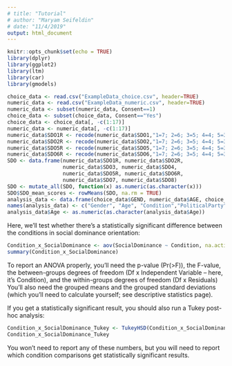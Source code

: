 ```yaml
---
# title: "Tutorial"
# author: "Maryam Seifeldin"
# date: "11/4/2019"
output: html_document
---
```


```r
knitr::opts_chunk$set(echo = TRUE)
library(dplyr)
library(ggplot2)
library(ltm)
library(car)
library(gmodels)

choice_data <- read.csv("ExampleData_choice.csv", header=TRUE)
numeric_data <- read.csv("ExampleData_numeric.csv", header=TRUE)
numeric_data <- subset(numeric_data, Consent==1)
choice_data <- subset(choice_data, Consent=="Yes")
choice_data <- choice_data[, -c(1:17)]
numeric_data <- numeric_data[, -c(1:17)]
numeric_data$SDO1R <- recode(numeric_data$SDO1,"1=7; 2=6; 3=5; 4=4; 5=3; 6=2; 7=1; else=NA")
numeric_data$SDO2R <- recode(numeric_data$SDO2,"1=7; 2=6; 3=5; 4=4; 5=3; 6=2; 7=1; else=NA")
numeric_data$SDO5R <- recode(numeric_data$SDO5,"1=7; 2=6; 3=5; 4=4; 5=3; 6=2; 7=1; else=NA")
numeric_data$SDO6R <- recode(numeric_data$SDO6,"1=7; 2=6; 3=5; 4=4; 5=3; 6=2; 7=1; else=NA")
SDO <- data.frame(numeric_data$SDO1R, numeric_data$SDO2R, 
                  numeric_data$SDO3, numeric_data$SDO4, 
                  numeric_data$SDO5R, numeric_data$SDO6R,
                  numeric_data$SDO7, numeric_data$SDO8)
SDO <- mutate_all(SDO, function(x) as.numeric(as.character(x)))
SDO$SDO_mean_scores <- rowMeans(SDO, na.rm = TRUE)
analysis_data <- data.frame(choice_data$GEND, numeric_data$AGE, choice_data$condition, choice_data$PPP1, SDO$SDO_mean_scores)
names(analysis_data) <- c("Gender", "Age", "Condition","PoliticalParty", "SocialDominance")
analysis_data$Age <- as.numeric(as.character(analysis_data$Age))
```
Here, we'll test whether there's a statistically significant difference between the conditions in social dominance orientation:
```r
Condition_x_SocialDominance <- aov(SocialDominance ~ Condition, na.action=na.exclude, data= analysis_data)
summary(Condition_x_SocialDominance)
```
To report an ANOVA properly, you'll need the p-value (Pr(>F)), the F-value, the between-groups degrees of freedom (Df x Independent Variable -- here, it's Condition), and the within-groups degrees of freedom (Df x Residuals) You'll also need the grouped means and the grouped standard deviations (which you'll need to calculate yourself; see descriptive statistics page).

If you get a statistically significant result, you should also run a Tukey post-hoc analysis:
```r
Condition_x_SocialDominance_Tukey <- TukeyHSD(Condition_x_SocialDominance)
Condition_x_SocialDominance_Tukey
```
You won't need to report any of these numbers, but you will need to report which condition comparisons get statistically significant results.